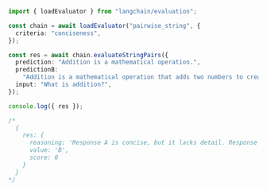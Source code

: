 ```typescript
import { loadEvaluator } from "langchain/evaluation";

const chain = await loadEvaluator("pairwise_string", {
  criteria: "conciseness",
});

const res = await chain.evaluateStringPairs({
  prediction: "Addition is a mathematical operation.",
  predictionB:
    "Addition is a mathematical operation that adds two numbers to create a third number, the 'sum'.",
  input: "What is addition?",
});

console.log({ res });

/*
  {
    res: {
      reasoning: 'Response A is concise, but it lacks detail. Response B, while slightly longer, provides a more complete and informative answer by explaining what addition does. It is still concise and to the point.Final decision: [[B]]',
      value: 'B',
      score: 0
    }
  }
*/
```